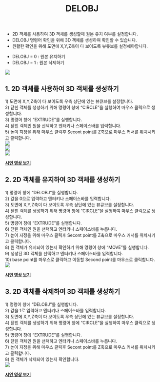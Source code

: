 ﻿---
title: DELOBJ
---


[image1]: ../../../../../assets/images/commands/delobj/image1.png
[image2]: ../../../../../assets/images/commands/delobj/image2.png
[image3]: ../../../../../assets/images/commands/delobj/image3.png
[image4]: ../../../../../assets/images/commands/delobj/image4.png
[image5]: ../../../../../assets/images/commands/delobj/image5.png
[image6]: ../../../../../assets/images/commands/delobj/image6.png


* 2D 객체를 사용하여 3D 객체를 생성할때 원본 유지 여부를 설정합니다.  
* DELOBJ 명령어 확인을 위해 3D 객체를 생성하여 확인할 수 있습니다.  
* 원활한 확인을 위해 도면에 X,Y,Z축이 다 보이도록 뷰큐브를 설정해야합니다.  
- DELOBJ \= 0 : 원본 유지하기  
- DELOBJ \= 1 : 원본 삭제하기

![][image1]

## **1\. 2D 객체를 사용하여 3D 객체를 생성하기**

1\) 도면에 X,Y,Z축이 다 보이도록 우측 상단에 있는 뷰큐브를 설정합니다.  
2\) 닫힌 객체를 생성하기 위해 명령어 창에 “CIRCLE”을 실행하여 마우스 클릭으로 생성합니다.  
3\) 명령어 창에 “EXTRUDE”를 실행합니다.  
4\) 닫힌 객체인 원을 선택하고 엔터키나 스페이스바를 입력합니다.  
5\) 높이 지정을 위해 마우스 클릭후 Secont point를 Z축으로 마우스 커서를 위치시키고 클릭합니다.  
![][image2]  
![][image3]  
![][image4]

[**<Icon name="youtube" class="emoji"/> 시연 영상 보기**](https://youtu.be/llBEshm_B_I) 

## **2\. 2D 객체를 유지하여 3D 객체를 생성하기**

1\) 명령어 창에 “DELOBJ”를 실행합니다.  
2\) 값을 0으로 입력하고 엔터키나 스페이스바를 입력합니다.  
3\) 도면에 X,Y,Z축이 다 보이도록 우측 상단에 있는 뷰큐브를 설정합니다.  
4\) 닫힌 객체를 생성하기 위해 명령어 창에 “CIRCLE”을 실행하여 마우스 클릭으로 생성합니다.  
5\) 명령어 창에 “EXTRUDE”를 실행합니다.  
6\) 닫힌 객체인 원을 선택하고 엔터키나 스페이스바를 누릅니다.  
7\) 높이 지정을 위해 마우스 클릭후 Secont point를 Z축으로 마우스 커서를 위치시키고 클릭합니다.  
8\) 원 객체가 유지되어 있는지 확인하기 위해 명령어 창에 “MOVE”를 실행합니다.  
9\) 생성된 3D 객체를 선택하고 엔터키나 스페이스바를 입력합니다.  
10\) base point를 마우스로 클릭하고 이동할 Second point를 마우스로 클릭합니다.  
![][image5]

[**<Icon name="youtube" class="emoji"/> 시연 영상 보기**](https://youtu.be/K-4IjhMIGVg) 

## **3\. 2D 객체를 삭제하여 3D 객체를 생성하기**

1\) 명령어 창에 “DELOBJ”를 실행합니다.  
2\) 값을 1로 입력하고 엔터키나 스페이스바를 입력합니다.  
3\) 도면에 X,Y,Z축이 다 보이도록 우측 상단에 있는 뷰큐브를 설정합니다.  
4\) 닫힌 객체를 생성하기 위해 명령어 창에 “CIRCLE”을 실행하여 마우스 클릭으로 생성합니다.  
5\) 명령어 창에 “EXTRUDE”를 실행합니다.  
6\) 닫힌 객체인 원을 선택하고 엔터키나 스페이스바를 누릅니다.  
7\) 높이 지정을 위해 마우스 클릭후 Secont point를 Z축으로 마우스 커서를 위치시키고 클릭합니다.  
8\) 원 객체가 삭제되어 있는지 확인합니다.  
![][image6]

[**<Icon name="youtube" class="emoji"/> 시연 영상 보기**](https://youtu.be/u7UkfEB-AbA) 




